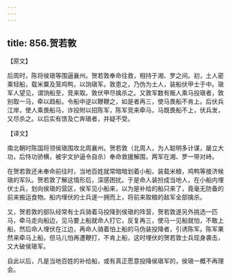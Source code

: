 ```yaml
---
---
---
```

title: 856.贺若敦
---



【原文】

后周时，陈将侯瑱等围逼襄州。贺若敦奉命往救，相持于湘、罗之间。初，土人密乘轻船，载米粟及笼鸡鸭，以饷瑱军。敦患之，乃伪为土人，装船伏甲士于中。瑱军人望见，谓饷船至，竞来取。敦伏甲尽擒杀之。又敦军数有叛人乘马投瑱者，敦别取一马，牵以趋船，令船中逆以鞭鞭之，如是者再三，使马畏船不肯上。后伏兵江岸，使人乘畏船马，诈投附以招陈军，陈军竞来牵马，马既畏船不上，伏兵发，又尽杀之。以后实有馈及亡奔瑱者，并疑不受。

【译文】

南北朝时陈国将领侯瑱围攻北周襄州。贺若敦（北周人，为人聪明多计谋，屡立大功，后恃功骄横，被宇文护逼令自杀）奉命救援解围，两军在湘、罗一带对峙。

在贺若敦还未奉命前往时，当地百姓就常暗暗划着小船，装载米粮，鸡鸭等接济候瑱的军队。贺若敦了解这情形后，深感困扰。于是命人装扮成当地人，在小船内埋伏士兵，划向侯瑱的营区，侯军见小船来，以为是补给的船只来了，竟毫无防备的前来搬运食物。船内埋伏的士兵遂一拥而上，将前来取粮的敌军全部擒杀。

又，贺若敦的部队经常有士兵骑着马投降到侯瑱的阵营，贺若敦遂另外挑选一匹马，牵马走向船边，见马要上船就命人打它，反复再三，使马一见船就怕，不敢上船，然后命人埋伏在江边，再命人骑着怕上船的马伪装投降者，引诱陈军。陈军果然来牵马上船，但马儿怕再遭鞭打，不肯上船，这时埋伏的贺若敦士兵现身袭击，又大破侯瑱军。

自此以后，凡是当地百姓的补给船，或有真正愿意投降侯瑱军的，侯瑱一概不再理会。